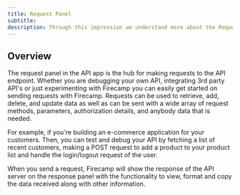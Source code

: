 ```yaml
---
title: Request Panel
subtitle:
description: Through this impression we understand more about the Request panel in the API app of Firecamp
---
```


## Overview

The request panel in the API app is the hub for making requests to the API endpoint. Whether you are debugging your own API, integrating 3rd party API's or just experimenting with Firecamp you can easily get started on sending requests with Firecamp. Requests can be used to retrieve, add, delete, and update data as well as can be sent with a wide array of request methods, parameters, authorization details, and anybody data that is needed.

For example, if you're building an e-commerce application for your customers. Then, you can test and debug your API by fetching a list of recent customers, making a POST request to add a product to your product list and handle the login/logout request of the user.

When you send a request, Firecamp will show the response of the API server on the response panel with the functionality to view, format and copy the data received along with other information.
